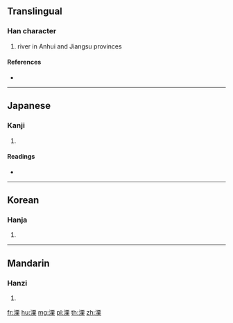 {{character info/new}}
==Translingual==

===Han character===
{{Han char|rn=85|rad=水|as=10|sn=13|four=31194|canj=EMWD|ids=⿰氵栗}}

# river in Anhui and Jiangsu provinces

====References====
* {{Han ref|kx=0640.150|dkj=17960|dj=1047.100|hdz=31696.040|uh=6EA7|ud=28327|bh=B7CC|bd=47052}}

----

==Japanese==

===Kanji===
{{ja-kanji|grade=|rs=水10}}

# {{defn|lang=ja|sort=水10}}

====Readings====
* {{ja-readings|on=[[りつ]] (ritsu), [[りち]] (richi)|kun=}}

----

==Korean==

===Hanja===
{{ko-hanja|hangeul=[[률]]>[[율]]|eumhun=|rv=ryul>yul|mr=ryul>yul|y=lyul>yul}}

# {{defn|lang=ko|sort=水10}}

----

==Mandarin==

===Hanzi===
{{cmn-hanzi|pin=[[lì]] ([[li4]])|wg=li<sup>4</sup>}}

# {{defn|lang=cmn|sort=水10}}

[[fr:溧]]
[[hu:溧]]
[[mg:溧]]
[[pl:溧]]
[[th:溧]]
[[zh:溧]]